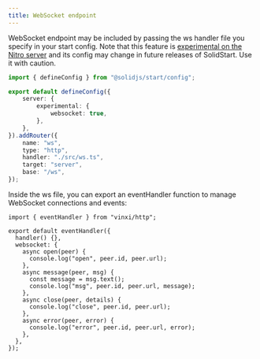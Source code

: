 ```yaml
---
title: WebSocket endpoint
---
```


WebSocket endpoint may be included by passing the ws handler file you specify in your start config.
Note that this feature is [experimental on the Nitro server](https://nitro.build/guide/websocket#opt-in-to-the-experimental-feature) and its config may change in future releases of SolidStart. Use it with caution.

```ts title="./app.config.ts"
import { defineConfig } from "@solidjs/start/config";

export default defineConfig({
	server: {
		experimental: {
			websocket: true,
		},
	},
}).addRouter({
	name: "ws",
	type: "http",
	handler: "./src/ws.ts",
	target: "server",
	base: "/ws",
});
```

Inside the ws file, you can export an eventHandler function to manage WebSocket connections and events:

```tsx title="./src/ws.ts"
import { eventHandler } from "vinxi/http";

export default eventHandler({
  handler() {},
  websocket: {
    async open(peer) {
      console.log("open", peer.id, peer.url);
    },
    async message(peer, msg) {
      const message = msg.text();
      console.log("msg", peer.id, peer.url, message);
    },
    async close(peer, details) {
      console.log("close", peer.id, peer.url);
    },
    async error(peer, error) {
      console.log("error", peer.id, peer.url, error);
    },
  },
});
```
